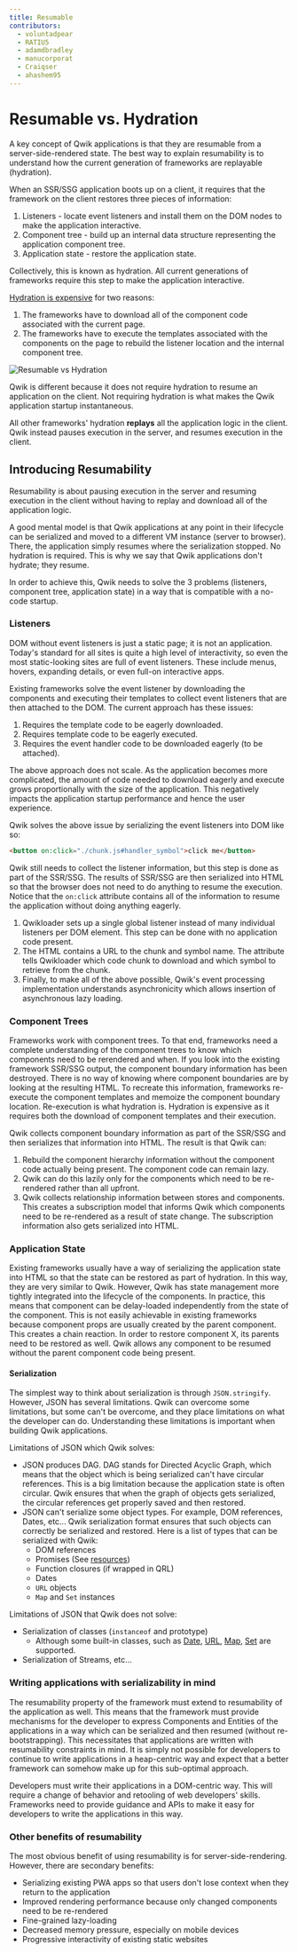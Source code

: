 ```yaml
---
title: Resumable
contributors:
  - voluntadpear
  - RATIU5
  - adamdbradley
  - manucorporat
  - Craiqser
  - ahashem95
---
```


# Resumable vs. Hydration

A key concept of Qwik applications is that they are resumable from a server-side-rendered state. The best way to explain resumability is to understand how the current generation of frameworks are replayable (hydration).

When an SSR/SSG application boots up on a client, it requires that the framework on the client restores three pieces of information:

1. Listeners - locate event listeners and install them on the DOM nodes to make the application interactive.
2. Component tree - build up an internal data structure representing the application component tree.
3. Application state - restore the application state.

Collectively, this is known as hydration. All current generations of frameworks require this step to make the application interactive.

[Hydration is expensive](https://www.builder.io/blog/hydration-is-pure-overhead) for two reasons:

1. The frameworks have to download all of the component code associated with the current page.
2. The frameworks have to execute the templates associated with the components on the page to rebuild the listener location and the internal component tree.

![Resumable vs Hydration](https://cdn.builder.io/api/v1/image/assets%2FYJIGb4i01jvw0SRdL5Bt%2F04681212764f4025b2b5f5c6a258ad6e?format=webp&width=2000)

Qwik is different because it does not require hydration to resume an application on the client. Not requiring hydration is what makes the Qwik application startup instantaneous.

All other frameworks' hydration **replays** all the application logic in the client. Qwik instead pauses execution in the server, and resumes execution in the client.

## Introducing Resumability

Resumability is about pausing execution in the server and resuming execution in the client without having to replay and download all of the application logic.

A good mental model is that Qwik applications at any point in their lifecycle can be serialized and moved to a different VM instance (server to browser). There, the application simply resumes where the serialization stopped. No hydration is required. This is why we say that Qwik applications don't hydrate; they resume.

In order to achieve this, Qwik needs to solve the 3 problems (listeners, component tree, application state) in a way that is compatible with a no-code startup.

### Listeners

DOM without event listeners is just a static page; it is not an application. Today's standard for all sites is quite a high level of interactivity, so even the most static-looking sites are full of event listeners. These include menus, hovers, expanding details, or even full-on interactive apps.

Existing frameworks solve the event listener by downloading the components and executing their templates to collect event listeners that are then attached to the DOM. The current approach has these issues:

1. Requires the template code to be eagerly downloaded.
2. Requires template code to be eagerly executed.
3. Requires the event handler code to be downloaded eagerly (to be attached).

The above approach does not scale. As the application becomes more complicated, the amount of code needed to download eagerly and execute grows proportionally with the size of the application. This negatively impacts the application startup performance and hence the user experience.

Qwik solves the above issue by serializing the event listeners into DOM like so:

```html
<button on:click="./chunk.js#handler_symbol">click me</button>
```

Qwik still needs to collect the listener information, but this step is done as part of the SSR/SSG. The results of SSR/SSG are then serialized into HTML so that the browser does not need to do anything to resume the execution. Notice that the `on:click` attribute contains all of the information to resume the application without doing anything eagerly.

1. Qwikloader sets up a single global listener instead of many individual listeners per DOM element. This step can be done with no application code present.
2. The HTML contains a URL to the chunk and symbol name. The attribute tells Qwikloader which code chunk to download and which symbol to retrieve from the chunk.
3. Finally, to make all of the above possible, Qwik's event processing implementation understands asynchronicity which allows insertion of asynchronous lazy loading.

### Component Trees

Frameworks work with component trees. To that end, frameworks need a complete understanding of the component trees to know which components need to be rerendered and when. If you look into the existing framework SSR/SSG output, the component boundary information has been destroyed. There is no way of knowing where component boundaries are by looking at the resulting HTML. To recreate this information, frameworks re-execute the component templates and memoize the component boundary location. Re-execution is what hydration is. Hydration is expensive as it requires both the download of component templates and their execution.

Qwik collects component boundary information as part of the SSR/SSG and then serializes that information into HTML. The result is that Qwik can:

1. Rebuild the component hierarchy information without the component code actually being present. The component code can remain lazy.
2. Qwik can do this lazily only for the components which need to be re-rendered rather than all upfront.
3. Qwik collects relationship information between stores and components. This creates a subscription model that informs Qwik which components need to be re-rendered as a result of state change. The subscription information also gets serialized into HTML.

### Application State

Existing frameworks usually have a way of serializing the application state into HTML so that the state can be restored as part of hydration. In this way, they are very similar to Qwik. However, Qwik has state management more tightly integrated into the lifecycle of the components. In practice, this means that component can be delay-loaded independently from the state of the component. This is not easily achievable in existing frameworks because component props are usually created by the parent component. This creates a chain reaction. In order to restore component X, its parents need to be restored as well. Qwik allows any component to be resumed without the parent component code being present.

#### Serialization

The simplest way to think about serialization is through `JSON.stringify`. However, JSON has several limitations. Qwik can overcome some limitations, but some can't be overcome, and they place limitations on what the developer can do. Understanding these limitations is important when building Qwik applications.

Limitations of JSON which Qwik solves:

- JSON produces DAG. DAG stands for Directed Acyclic Graph, which means that the object which is being serialized can't have circular references. This is a big limitation because the application state is often circular. Qwik ensures that when the graph of objects gets serialized, the circular references get properly saved and then restored.
- JSON can't serialize some object types. For example, DOM references, Dates, etc... Qwik serialization format ensures that such objects can correctly be serialized and restored. Here is a list of types that can be serialized with Qwik:
  - DOM references
  - Promises (See [resources](../../components/resource/))
  - Function closures (if wrapped in QRL)
  - Dates
  - `URL` objects
  - `Map` and `Set` instances

Limitations of JSON that Qwik does not solve:

- Serialization of classes (`instanceof` and prototype)
  - Although some built-in classes, such as [Date](https://developer.mozilla.org/en-US/docs/Web/JavaScript/Reference/Global_Objects/Date), [URL](https://developer.mozilla.org/en-US/docs/Web/API/URL), [Map](https://developer.mozilla.org/en-US/docs/Web/JavaScript/Reference/Global_Objects/Map), [Set](https://developer.mozilla.org/en-US/docs/Web/JavaScript/Reference/Global_Objects/Set) are supported.
- Serialization of Streams, etc...

### Writing applications with serializability in mind

The resumability property of the framework must extend to resumability of the application as well. This means that the framework must provide mechanisms for the developer to express Components and Entities of the applications in a way which can be serialized and then resumed (without re-bootstrapping). This necessitates that applications are written with resumability constraints in mind. It is simply not possible for developers to continue to write applications in a heap-centric way and expect that a better framework can somehow make up for this sub-optimal approach.

Developers must write their applications in a DOM-centric way. This will require a change of behavior and retooling of web developers' skills. Frameworks need to provide guidance and APIs to make it easy for developers to write the applications in this way.

### Other benefits of resumability

The most obvious benefit of using resumability is for server-side-rendering. However, there are secondary benefits:

- Serializing existing PWA apps so that users don't lose context when they return to the application
- Improved rendering performance because only changed components need to be re-rendered
- Fine-grained lazy-loading
- Decreased memory pressure, especially on mobile devices
- Progressive interactivity of existing static websites
